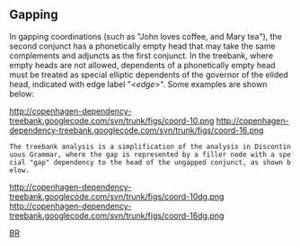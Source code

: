 ==  Gapping ==

In gapping coordinations (such as "John loves coffee, and Mary tea"), the second conjunct has a phonetically empty head that may take the same complements and adjuncts as the first conjunct. In the treebank, where empty heads are not allowed, dependents of a phonetically empty head must be treated as special elliptic dependents of the governor of the elided head, indicated with edge label "&lt;''edge''&gt;". Some examples are shown below:

http://copenhagen-dependency-treebank.googlecode.com/svn/trunk/figs/coord-10.png http://copenhagen-dependency-treebank.googlecode.com/svn/trunk/figs/coord-16.png

 The treebank analysis is a simplification of the analysis in Discontinuous Grammar, where the gap is represented by a filler node with a special "gap" dependency to the head of the ungapped conjunct, as shown below.

http://copenhagen-dependency-treebank.googlecode.com/svn/trunk/figs/coord-10dg.png http://copenhagen-dependency-treebank.googlecode.com/svn/trunk/figs/coord-16dg.png

[[BR]]
